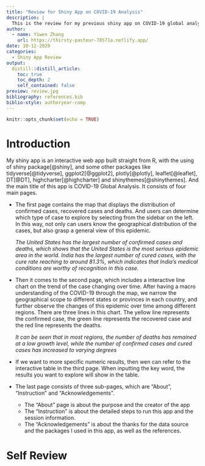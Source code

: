 ```yaml
---
title: "Review for Shiny App on COVID-19 Analysis"
description: |
  This is the review for my previous shiny app on COVID-19 global analysis. In this review, I will introduce the content of my app , then show both where it's done well, where it's worth improving, and what I might add next time. Hope you can enjoy when reading!
author:
  - name: Yiwen Zhang 
    url: https://thirsty-pasteur-78571a.netlify.app/
date: 10-12-2020
categories:
  - Shiny App Review
output:
  distill::distill_article:
    toc: true
    toc_depth: 2
    self_contained: false
preview: review.jpg
bibliography: references.bib
biblio-style: authoryear-comp
---
```


```r
knitr::opts_chunk$set(echo = TRUE)
```

# Introduction

My shiny app is an interactive web app built straight from R, with the using of shiny package[@shiny], and some other packages like tidyverse[@tidyverse], ggplot2[@ggplot2], plotly[@plotly], leaflet[@leaflet], DT[@DT], highcharter[@highcharter] and shinythemes[@shinythemes]. And the main title of this app is COVID-19 Global Analysis. It consists of four main pages.

- The first page contains the map that displays the distribution of confirmed cases, recovered cases and deaths. And users can determine which type of case to explore by selecting from the sidebar on the left. In this way, not only can users know the geographical distribution of the cases, but also grasp a general view of this epidemic. 

  *The United States has the largest number of confirmed cases and deaths, which shows that the United States is the most    serious epidemic area in the world. India has the largest number of cured cases, with the cure rate reaching to around    81.3%, which indicates that India's medical conditions are worthy of recognition in this case.*

- Then it comes to the second page, which includes a interactive line chart on the trend of the case changing over time. After having a macro understanding of the COVID-19 through the map, we narrow the geographical scope to different states or provinces in each country, and further observe the changes of this epidemic over time among different regions. 
There are three lines in this chart. The yellow line represents the confirmed case, the green line represents the recovered case and the red line represents the deaths. 

  *It can be seen that in most regions, the number of deaths has remained at a low growth level, while the number of         confirmed cases and cured cases has increased to varying degrees*

- If we want to more specific numeric results, then wen can refer to the interactive table in the third page. When inputting the key word, the results you want to explore will show in the table.

- The last page consists of three sub-pages, which are "About", "Instruction" and "Acknowledgements".
  + The "About" page is about the purpose and the creator of the app
  + The "Instruction" is about the detailed steps to run this app and the session information.
  + The "Acknowledgements" is about the thanks for the data source and the packages I used in this app, as well as the        references.

# Self Review
